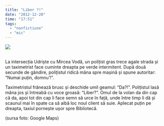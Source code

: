 ```yaml
---
title: "Liber ?!"
date: "2012-12-20"
time: "17:51"
tags:
  - "nonfictiune"
  - "mic"
---
```

![](media/38386898143_0.png)

\
La intersecția Udriște cu Mircea Vodă, un polițist gras trece agale strada și un taximetrist face cuminte dreapta pe verde intermitent. După două secunde de gândire, polițistul ridică mâna spre mașină și spune autoritar: "Numai puțin, domnu'!".

Taximetristul frânează brusc și deschide umil geamul: "Da?!". Polițistul lasă mâna jos și întreabă cu voce groasă: "Liber?". Omul de la volan da din cap că da, apoi tot din cap îi face semn să urce în față, unde între timp îi dă și scaunul mai în spate ca să aibă loc noul client să suie. Aplecat puțin pe dreapta, taxiul pornește ușor spre Bibliotecă.

(sursa foto: Google Maps)